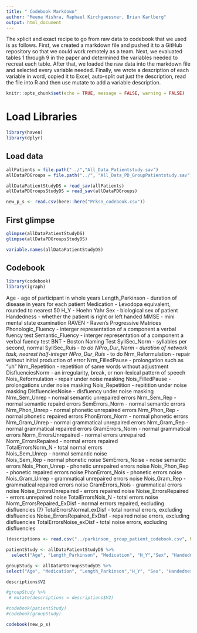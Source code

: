 ```yaml
---
title: " Codebook Markdown"
author: "Meena Mishra, Raphael Kirchgaessner, Brian Karlberg"
output: html_document
---
```


The xplicit and exact recipe to go from raw data to codebook that we used is as follows. First, we created a markdown file and pushed it to a GitHub repository so that we could work remotely as a team. Next, we evaluated tables 1 through 9 in the paper and determined the variables needed to recreat each table. After that, we loaded the raw data into the markdown file and selected every variable needed. Finally, we wrote a description of each variable in word, copied it to Excel, auto-split out just the description, read the file into R and then use mutate to add a variable description.

```r
knitr::opts_chunk$set(echo = TRUE, message = FALSE, warning = FALSE)
```

# Load Libraries
```r
library(haven)
library(dplyr)
```
 


## Load data
```r


allPatients = file.path("../","All_Data_Patientstudy.sav")
allDataPDGroups = file.path("../", "All_Data_PD_GroupPatientstudy.sav")

allDataPatientStudyDS = read_sav(allPatients)
allDataPDGroupsStudyDS = read_sav(allDataPDGroups)

new_p_s <- read.csv(here::here("Prksn_codebook.csv"))

```


## First glimpse
```r
glimpse(allDataPatientStudyDS)
glimpse(allDataPDGroupsStudyDS)
```
```r
variable.names(allDataPatientStudyDS)
```

## Codebook

```r
library(codebook)
library(igraph)

```
Age - age of participant in whole years
Length_Parkinson - duration of disease in years for each patient
Medication - Levodopa equivalent, rounded to nearest 50
H_Y - Hoehn Yahr
Sex - biological sex of patient
Handedness - whether the patient is right or left handed
MMSE - mini mental state examination
RAVEN - Raven's Progressive Matrices
Phonologic_Fluency - interger representation of a component a verbal fuency test
Semantic_Fluency - interger representation of a component a verbal fuency test
BNT - Boston Naming Test
SyllSec_Norm - syllables per second, normal
SyllSec_Ruis - *to do
NPro_Dur_Norm - duration of network task, nearest half-integer
NPro_Dur_Ruis - *to do
Nrm_Reformulation - repair without initial production of error
Nrm_FilledPause - prolongation such as "uh"
Nrm_Repetition - repetition of same words without adjustment
DisfluenciesNorm - an irregularity, break, or non-lexical pattern of speech\
Nois_Reformulation - repair under noise masking
Nois_FilledPause - prolongations under noise masking
Nois_Repetition - repitition under noise masking
DisfluenciesNoise - disfluency under noise masking
Nrm_Sem_Unrep - normal semantic unrepaired errors
Nrm_Sem_Rep - normal semantic repaird errors
SemErrors_Norm - normal semantic errors
Nrm_Phon_Unrep - normal phonetic unrepaired errors
Nrm_Phon_Rep - normal phonetic repaired errors
PhonErrors_Norm - normal phonetic errors
Nrm_Gram_Unrep - normal grammatical unrepaired errors
Nrm_Gram_Rep - normal grammatical repaired errors
GramErrors_Norm - normal grammatical errors
Norm_ErrorsUnrepaired - normal errors unrepaired
Norm_ErrorsRepaired - normal errors repaired  
TotalErrorsNorm_N - total normal errors  
Nois_Sem_Unrep - normal semantic noise  
Nois_Sem_Rep - normal phonetic noise
SemErrors_Noise - noise semantic errors
Nois_Phon_Unrep - phonetic unrepaired errors noise
Nois_Phon_Rep - phonetic repaired errors noise
PhonErrors_Nois - phonetic errors noise
Nois_Gram_Unrep - grammatical unrepaired errors noise
Nois_Gram_Rep - grammatical repaired errors noise
GramErrors_Nois - grammatical errors noise
Noise_ErrorsUnrepaired - errors repaired noise
Noise_ErrorsRepaired - errors unrepaired noise
TotalErrorsNois_N - total errors noise
Norm_ErrorsRepaired_ExDisf - normal errrors repaired, excluding disfluencies (?)
TotalErrorsNormal_exDisf - total normal errors, excluding disfluencies
Noise_ErrorsRepaired_ExDisf - repaired noise errors, excluding disfluencies
TotalErrorsNoise_exDisf - total noise errors, excluding disfluencies

```r
(descriptions <- read.csv("../parkinson_ group_patient_codebook.csv", header = FALSE))
```


```r

patientStudy <- allDataPatientStudyDS %>%
  select("Age", "Length_Parkinson", "Medication", "H_Y","Sex", "Handedness", "MMSE","RAVEN", "Phonologic_Fluency", "Semantic_Fluency", "BNT", "SyllSec_Norm", "SyllSec_Ruis", "NPro_Dur_Norm", "NPro_Dur_Ruis", "Nrm_Reformulation", "Nrm_FilledPause", "Nrm_Repetition", "DisfluenciesNorm", "Nois_Reformulation", "Nois_FilledPause", "Nois_Repetition", "DisfluenciesNoise", "Nrm_Sem_Unrep", "Nrm_Sem_Rep", "SemErrors_Norm", "Nrm_Phon_Unrep", "Nrm_Phon_Rep", "PhonErrors_Norm", "Nrm_Gram_Unrep", "Nrm_Gram_Rep", "GramErrors_Norm", "Norm_ErrorsUnrepaired", "Norm_ErrorsRepaired", "TotalErrorsNorm_N", "Nois_Sem_Unrep", "Nois_Sem_Rep", "SemErrors_Noise", "Nois_Phon_Unrep", "Nois_Phon_Rep", "PhonErrors_Nois", "Nois_Gram_Unrep", "Nois_Gram_Rep", "GramErrors_Nois", "Noise_ErrorsUnrepaired", "Noise_ErrorsRepaired", "TotalErrorsNois_N", "Norm_ErrorsRepaired_ExDisf", "TotalErrorsNormal_exDisf", "Noise_ErrorsRepaired_ExDisf", "TotalErrorsNoise_exDisf")

```

```r
groupStudy <- allDataPDGroupsStudyDS %>%
select("Age", "Medication", "Length_Parkinson","H_Y", "Sex", "Handedness", "MMSE", "RAVEN", "Phonologic_Fluency", "BNT", "SyllSec_Norm", "SyllSec_Ruis", "NPro_Dur_Norm", "NPro_Dur_Ruis", "Nrm_Reformulation", "Nrm_FilledPause", "Nrm_Repetition", "DisfluenciesNorm", "Nois_Reformulation", "Nois_FilledPause", "Nois_Repetition", "DisfluenciesNoise", "Nrm_Sem_Unrep", "Nrm_Sem_Rep", "SemErrors_Norm", "Nrm_Phon_Unrep", "Nrm_Phon_Rep", "PhonErrors_Norm", "Nrm_Gram_Unrep", "Nrm_Gram_Rep", "GramErrors_Norm", "Norm_ErrorsUnrepaired", "Norm_ErrorsRepaired", "TotalErrorsNorm_N", "Nois_Sem_Unrep", "Nois_Sem_Rep", "SemErrors_Noise", "Nois_Phon_Unrep", "Nois_Phon_Rep", "PhonErrors_Nois", "Nois_Gram_Unrep", "Nois_Gram_Rep", "GramErrors_Nois", "Noise_ErrorsUnrepaired", "Noise_ErrorsRepaired", "TotalErrorsNois_N", "Norm_ErrorsRepaired_ExDisf", "TotalErrorsNormal_exDisf", "Noise_ErrorsRepaired_ExDisf", "TotalErrorsNoise_exDisf")

```


```r
descriptions$V2
```

```r
#groupStudy %>%
 # mutate(descriptions = descriptions$V2)
```


```r
#codebook(patientStudy)
#codebook(groupStudy)
```

```r
codebook(new_p_s)
```

